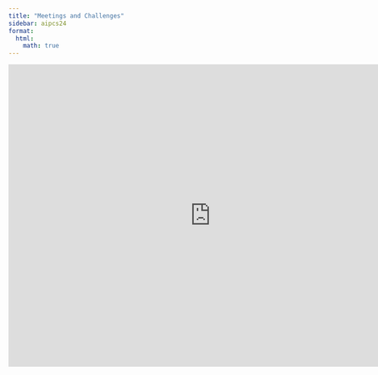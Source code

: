 ```yaml
---
title: "Meetings and Challenges"
sidebar: aipcs24
format:
  html:
    math: true
---
```


<iframe src="https://calendar.google.com/calendar/embed?src=c_c53b44e1a086797a0dff0a276f79d70e15063c32521eadeb958c2b7efd7525a7%40group.calendar.google.com&ctz=America%2FLos_Angeles" style="border: 0" width="800" height="600" frameborder="0" scrolling="no"></iframe>